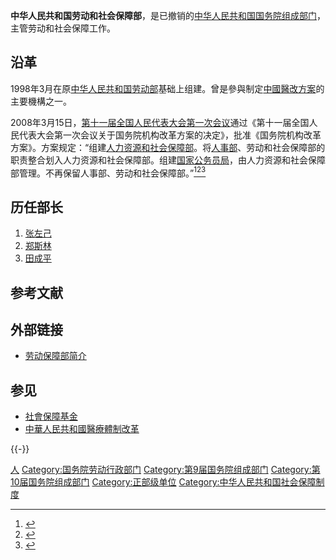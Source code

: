 
 
{{Infobox PRCG
|机构名称 = 中华人民共和国劳动部和社会保障部
|标志1 = National Emblem of the People's Republic of China.svg
|标志1宽度 = 100px
|标志1说明 = [[s:国务院关于国家行政机关和企业事业单位社会团体印章管理的规定|1999年规定]]：[[国务院组成部门|国务院组成部门]]的[[印章|印章]]，[[直径|直径]]5厘米，中央刊[[中华人民共和国国徽|国徽]]，由[[中华人民共和国国务院|国务院]]制发。
|上级机构 = [[中华人民共和国国务院|中华人民共和国国务院]]
|机构类型 = [[国务院组成部门|国务院组成部门]]<br />[[国务院劳动行政部门|国务院劳动行政部门]]
|行政级别 = 正部级
|地址1 = 北京市东城区和平里中街12号
|沿革链接 = 中华人民共和国国务院机构时间线
|时期1 = 1949-1954
|机构1 = [[中央人民政府劳动部|中央人民政府劳动部]]
|时期2 = 1954-1970
|机构2 = [[中华人民共和国劳动部|中华人民共和国劳动部]]
|时期3 = 1970-1975
|机构3 = [[中华人民共和国国家计划委员会|国家计划委员会]]劳动局
|时期4 = 1975-1982
|机构4 = [[国家劳动总局|国家劳动总局]]
|时期5 = 1982-1988
|机构5 = [[中华人民共和国劳动人事部|中华人民共和国劳动人事部]]
|时期6 = 1988-1998
|机构6 = [[中华人民共和国劳动部|中华人民共和国劳动部]]
|时期7 = 1998-2008
|机构7 = '''中华人民共和国劳动和社会保障部'''
|接替者 = [[中华人民共和国人力资源和社会保障部|中华人民共和国人力资源和社会保障部]]
}}

'''中华人民共和国劳动和社会保障部'''，是已撤销的[[中华人民共和国国务院|中华人民共和国国务院]][[国务院组成部门|组成部门]]，主管劳动和社会保障工作。

==沿革==
1998年3月在原[[中华人民共和国劳动部|中华人民共和国劳动部]]基础上组建。曾是參與制定[[中華人民共和國醫療體制改革|中國醫改方案]]的主要機構之一。

2008年3月15日，[[第十一届全国人民代表大会第一次会议|第十一届全国人民代表大会第一次会议]]通过《第十一届全国人民代表大会第一次会议关于国务院机构改革方案的决定》，批准《国务院机构改革方案》。方案规定：“组建[[中华人民共和国人力资源和社会保障部|人力资源和社会保障部]]。将[[中华人民共和国人事部|人事部]]、劳动和社会保障部的职责整合划入人力资源和社会保障部。组建[[国家公务员局|国家公务员局]]，由人力资源和社会保障部管理。不再保留人事部、劳动和社会保障部。”<ref>{{Cite web  |url =http://www.npc.gov.cn/npc/xinwen/syxw/2008-03/12/content_1413911.htm  |title =关于国务院机构改革方案的说明——2008年3月11日在第十一届全国人民代表大会第一次会议上  |author =华建敏  |date =2008-03-11  |publisher =中国人大网  |language =  |accessdate =  |quote =  |archive-url =https://web.archive.org/web/20180320170547/http://www.npc.gov.cn/npc/xinwen/syxw/2008-03/12/content_1413911.htm  |archive-date =2018年3月20日  |dead-url =yes  }}</ref><ref>{{Cite web |url = http://www.gov.cn/2008lh/content_921411.htm |title = 两会授权发布：国务院机构改革方案 |author =  |date = 2008-03-15 |publisher = 中国政府网 |language =  |accessdate =  |quote =  |archive-date = 2018-01-26 |archive-url = https://web.archive.org/web/20180126012934/http://www.gov.cn/2008lh/content_921411.htm |dead-url = no }}</ref><ref>{{Cite web |url = http://www.gov.cn/2008lh/content_921283.htm |title = v |author =  |date = 2008-03-15 |publisher = 中国政府网 |language =  |accessdate =  |quote =  |archive-date = 2018-03-20 |archive-url = https://web.archive.org/web/20180320172551/http://www.gov.cn/2008lh/content_921283.htm |dead-url = no }}</ref>

== 历任部长 ==
# [[张左己|张左己]] 
# [[郑斯林|郑斯林]]
# [[田成平|田成平]]

== 参考文献 ==
{{Reflist}}

== 外部链接 ==
* [http://www.gov.cn/banshi/2005-09/20/content_65073.htm 劳动保障部简介]{{Wayback|url=http://www.gov.cn/banshi/2005-09/20/content_65073.htm |date=20190825191947 }}

== 参见 ==
* [[社會保障基金|社會保障基金]]
* [[中華人民共和國醫療體制改革|中華人民共和國醫療體制改革]]

{{-}}
{{s-start}}
{{s-off|{{中国国徽}} [[中华人民共和国国务院|中华人民共和国国务院]][[国务院组成部门|组成部门]]}}
{{s-before|[[中华人民共和国劳动部|中华人民共和国劳动部]]}}
{{s-title|[[国务院劳动行政部门|国务院劳动行政部门]]|1998年－2008年}}
{{s-after|[[中华人民共和国人力资源和社会保障部|中华人民共和国人力资源和社会保障部]]}}
{{s-end}}
{{国务院/9|组成部门}}
{{国务院/10|组成部门}}

[[Category:国务院已撤销各部|人]]
[[Category:国务院劳动行政部门|Category:国务院劳动行政部门]]
[[Category:第9届国务院组成部门|Category:第9届国务院组成部门]]
[[Category:第10届国务院组成部门|Category:第10届国务院组成部门]]
[[Category:正部级单位|Category:正部级单位]]
[[Category:中华人民共和国社会保障制度|Category:中华人民共和国社会保障制度]]
